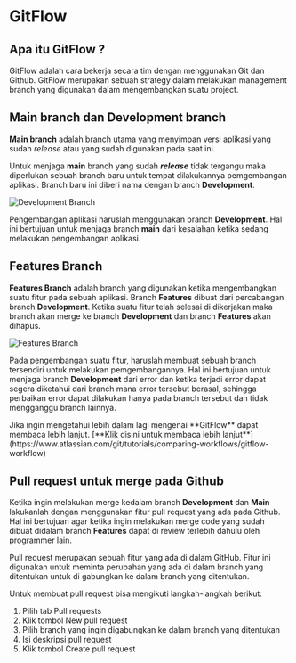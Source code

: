 
# GitFlow

## Apa itu GitFlow ?
GitFlow adalah cara bekerja secara tim dengan menggunakan Git dan Github. GitFlow merupakan sebuah strategy dalam melakukan management branch yang digunakan dalam mengembangkan suatu project.

## Main branch dan Development branch
**Main branch** adalah branch utama yang menyimpan versi aplikasi yang sudah _release_ atau yang sudah digunakan pada saat ini.

Untuk menjaga **main** branch yang sudah **_release_** tidak tergangu maka diperlukan sebuah branch baru untuk tempat dilakukannya pemgembangan aplikasi.
Branch baru ini diberi nama dengan branch **Development**.  

![Development Branch](/images/git-academy/development_branch.svg)

Pengembangan aplikasi haruslah menggunakan branch **Development**. Hal ini bertujuan untuk menjaga branch **main** dari kesalahan ketika sedang melakukan pengembangan aplikasi.

## Features Branch
**Features Branch** adalah branch yang digunakan ketika mengembangkan suatu fitur pada sebuah aplikasi. Branch **Features** dibuat dari percabangan branch **Development**. Ketika suatu fitur telah selesai di dikerjakan maka branch akan merge ke branch **Development** dan branch **Features** akan dihapus.

![Features Branch](/images/git-academy/features_branch.svg)

Pada pengembangan suatu fitur, haruslah membuat sebuah branch tersendiri untuk melakukan pemgembangannya. Hal ini bertujuan untuk menjaga branch **Development** dari error dan ketika terjadi error dapat segera diketahui dari branch mana error tersebut berasal, sehingga perbaikan error dapat dilakukan hanya pada branch tersebut dan tidak mengganggu branch lainnya.

<Callout type="info">
Jika ingin mengetahui lebih dalam lagi mengenai **GitFlow** dapat membaca lebih lanjut. [**Klik disini untuk membaca lebih lanjut**](https://www.atlassian.com/git/tutorials/comparing-workflows/gitflow-workflow)
</Callout>

## Pull request untuk merge pada Github

Ketika ingin melakukan merge kedalam branch **Development** dan **Main** lakukanlah dengan menggunakan fitur pull request yang ada pada Github. Hal ini bertujuan agar ketika ingin melakukan merge code yang sudah dibuat didalam branch **Features** dapat di review terlebih dahulu oleh programmer lain.

Pull request merupakan sebuah fitur yang ada di dalam GitHub. Fitur ini digunakan untuk meminta perubahan yang ada di dalam branch yang ditentukan untuk di gabungkan ke dalam branch yang ditentukan.

Untuk membuat pull request bisa mengikuti langkah-langkah berikut:

1. Pilih tab Pull requests
2. Klik tombol New pull request
3. Pilih branch yang ingin digabungkan ke dalam branch yang ditentukan
4. Isi deskripsi pull request
5. Klik tombol Create pull request